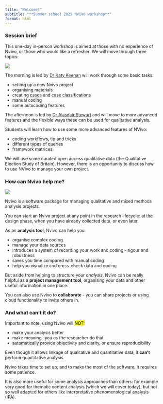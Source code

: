 ```yaml
---
title: "Welcome!"
subtitle: "**Summer school 2025 Nvivo workshop**"
format: html
---
```



### Session brief

This one-day in-person workshop is aimed at those with no experience of Nvivo, or those who would like a refresher. We will move through three topics:


![](Images/Session brief-1.png)

The morning is led by [Dr Katy Keenan](https://www.st-andrews.ac.uk/geography-sustainable-development/people/klk4/) will work through some basic tasks: 

- setting up a new Nvivo project 
- organising materials
- creating [cases](https://help-nv.qsrinternational.com/20/win/Content/cases/cases.html) and [case classifications](https://help-nv.qsrinternational.com/20/win/Content/classifications/about-classifications.html)
- manual coding 
- some autocoding features 

The afternoon is led by [Dr Alasdair Stewart](https://www.gla.ac.uk/schools/socialpolitical/staff/alasdairstewart/) and will move to more advanced features and the flexible ways these can be used for qualitative analysis.  

Students will learn how to use some more advanced features of NVivo:

- coding workflows, tip and tricks
- different types of queries
- framework matrices

We will use some curated open access qualitative data (the Qualitative Election Study of Britain). However, there is an opportunity to discuss how to use NVivo to manage your own project.


### How can Nvivo help me? 

![](images/nvivo logo.png)

Nvivo is a software package for managing qualitative and mixed methods analysis projects. 

You can start an Nvivo project at any point in the research lifecycle: at the design phase, when you have already collected data, or even later. 

As an **analysis tool**, Nvivo can help you: 

- organise complex coding 
- manage your data sources 
- introduces a system of recording your work and coding - rigour and robustness 
- saves you time compared with manual coding
- help you visualize and cross-check data and coding 

But aside from helping to structure your  *analysis*, Nvivo can be really helpful as a **project management tool**, organising your data and other useful information in one place.

You can also use Nvivo to **collaborate** - you can share projects or using cloud functionality to invite others in. 

### And what can't it do? 
Important to note, using Nvivo will [NOT:]{.mark} 

- make your analysis better
- make meaning- you as the researcher do that 
- automatically provide objectivity and clarity, or ensure reproducibility 

Even though it allows linkage of qualitative and quantitative data, it **can't** perform quantitative analysis.

Nvivo takes time to set up; and to make the most of the software, it requires some patience. 

It is also more useful for some analysis approaches than others: for example very good for thematic content analysis (which we will cover today), but not so well adapted for others like interpretative phenomenological analysis (IPA). 

